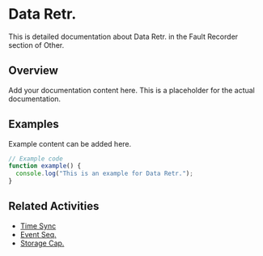 # Data Retr.

This is detailed documentation about Data Retr. in the Fault Recorder section of Other.

## Overview

Add your documentation content here. This is a placeholder for the actual documentation.

## Examples

Example content can be added here.

```typescript
// Example code
function example() {
  console.log("This is an example for Data Retr.");
}
```

## Related Activities

- [Time Sync](/docs/other/fault-recorder/time-sync)
- [Event Seq.](/docs/other/fault-recorder/event-seq)
- [Storage Cap.](/docs/other/fault-recorder/storage-cap)
